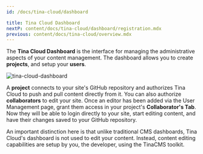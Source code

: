 ```yaml
---
id: /docs/tina-cloud/dashboard

title: Tina Cloud Dashboard
nextP: content/docs/tina-cloud/dashboard/registration.mdx
previous: content/docs/tina-cloud/overview.mdx
---
```


The **Tina Cloud Dashboard** is the interface for managing the administrative aspects of your content management. The dashboard allows you to create **projects**, and setup your **users**.

![tina-cloud-dashboard](https://res.cloudinary.com/forestry-demo/image/upload/v1667433436/tina-io/docs/tina-cloud/Screen_Shot_2022-11-02_at_8.57.01_PM.png)

A **project** connects to your site's GitHub repository and authorizes Tina Cloud to push and pull content directly from it. You can also authorize **collaborators** to edit your site. Once an editor has been added via the User Management page, grant them access in your project's **Collaborator's Tab**. Now they will be able to login directly to your site, start editing content, and have their changes saved to your GitHub repository.

An important distinction here is that unlike traditional CMS dashboards, Tina Cloud's dashboard is not used to edit your content. Instead, content editing capabilities are setup by you, the developer, using the TinaCMS toolkit.
